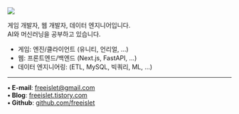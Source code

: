 <Image src="/image/landing/spaceboy1.jpeg" className="h-64 rounded-2xl mx-auto" />

게임 개발자, 웹 개발자, 데이터 엔지니어입니다.\
AI와 머신러닝을 공부하고 있습니다.

- 게임: 엔진/클라이언트 (유니티, 언리얼, ...)
- 웹: 프론트엔드/백엔드 (Next.js, FastAPI, ...)
- 데이터 엔지니어링: (ETL, MySQL, 빅쿼리, ML, ...)

---

**• E-mail**: [freeislet@gmail.com](mailto:freeislet@gmail.com)\
**• Blog**: [freeislet.tistory.com](https://freeislet.tistory.com)\
**• Github**: [github.com/freeislet](https://github.com/freeislet)
